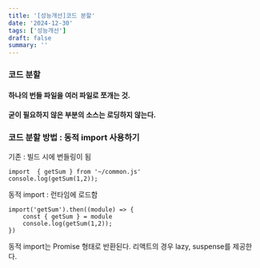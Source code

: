 ```yaml
---
title: '[성능개선]코드 분할'
date: '2024-12-30'
tags: ['성능개선']
draft: false
summary: ''
---
```

### 코드 분할
#### 하나의 번들 파일을 여러 파일로 쪼개는 것.
#### 굳이 필요하지 않은 부분의 소스는 로딩하지 않는다.
### 코드 분할 방법 : 동적 import 사용하기
기존 : 빌드 시에 번들링이 됨
````
import  { getSum } from '~/common.js'
console.log(getSum(1,2));
````

동적 import : 런타임에 로드함
````
import('getSum').then((module) => {
	const { getSum } = module
	console.log(getSum(1,2));
})
````

동적 import는 Promise 형태로 반환된다.
리액트의 경우 lazy, suspense를 제공한다.
